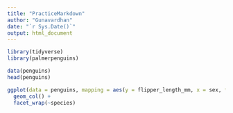 ```yaml
---
title: "PracticeMarkdown"
author: "Gunavardhan"
date: "`r Sys.Date()`"
output: html_document
---
```


```r
library(tidyverse)
library(palmerpenguins)
```


```r
data(penguins)
head(penguins)
```


```r
ggplot(data = penguins, mapping = aes(y = flipper_length_mm, x = sex, fill = species)) +
  geom_col() +
  facet_wrap(~species)
  
```

